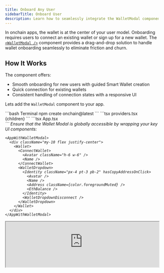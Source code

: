 ```yaml
---
title: Onboard Any User
sidebarTitle: Onboard User
description: Learn how to seamlessly integrate the WalletModal component from OnchainKit to rapidly onboard new users with a smart wallet experience.
---
```


In onchain apps, the wallet is at the center of your user model. Onboarding requires users to connect an existing wallet or sign up for a new wallet. The [`<WalletModal />`](/onchainkit/wallet/wallet-modal) component provides a drag-and-drop solution to handle wallet onboarding seamlessly to eliminate friction and churn.

## How It Works

The component offers:

- Smooth onboarding for new users with guided Smart Wallet creation
- Quick connection for existing wallets
- Consistent handling of connection states with a responsive UI

Lets add the `WalletModal` component to your app.

<Steps>
  <Step title="Create a new OnchainKit app">
  ```bash Terminal
  npm create onchain@latest
  ```
  </Step>
  <Step title="Configure the OnchainKitProvider with modal settings">
  ```tsx providers.tsx
  <OnchainKitProvider
    apiKey={process.env.ONCHAINKIT_API_KEY}
    chain={base}
    config={{
      appearance: {
        name: 'Your App Name',        // Displayed in modal header
        logo: 'https://your-logo.com',// Displayed in modal header
        mode: 'auto',                 // 'light' | 'dark' | 'auto'
        theme: 'default',             // 'default' or custom theme
      },
      // configure the wallet modal below
      wallet: {
        display: 'modal',
        termsUrl: 'https://...',
        privacyUrl: 'https://...',
      },
    }}
  >
    {children}
  </OnchainKitProvider>
  ```
  </Step>
  <Step title="Add the <Wallet/> component">
  ```tsx App.tsx
  <Wallet>
    <ConnectWallet>
      <Avatar className="h-6 w-6" />
      <Name />
    </ConnectWallet>
    <WalletDropdown>
      <Identity className="px-4 pt-3 pb-2" hasCopyAddressOnClick>
        <Avatar />
        <Name />
        <Address />
        <EthBalance />
      </Identity>
      <WalletDropdownDisconnect />
    </WalletDropdown>
  </Wallet>
  ```
  </Step>
  <Step title="Wrap with Wallet Modal Context">
  Ensure that the Wallet Modal is globally accessible by wrapping your key UI components:

  ```tsx
  <AppWithWalletModal>
    <div className="my-10 flex justify-center">
      <Wallet>
        <ConnectWallet>
          <Avatar className="h-6 w-6" />
          <Name />
        </ConnectWallet>
        <WalletDropdown>
          <Identity className="px-4 pt-3 pb-2" hasCopyAddressOnClick>
            <Avatar />
            <Name />
            <Address className={color.foregroundMuted} />
            <EthBalance />
          </Identity>
          <WalletDropdownDisconnect />
        </WalletDropdown>
      </Wallet>
    </div>
  </AppWithWalletModal>
  ```
  </Step>
</Steps>

<iframe
  src="https://684b5e62b1ff46bc5bf83966-aijszlfakk.chromatic.com/iframe.html?args=&id=onchainkit-wallet-walletcomponents--onboard&viewMode=story&dark=true&hero=true"
  width="100%"
  height="auto"
/>
{/* <AppWithWalletModal>
  <div className="my-10 flex justify-center">
    <Wallet>
      <ConnectWallet>
        <Avatar className="h-6 w-6" />
        <Name />
      </ConnectWallet>
      <WalletDropdown>
        <Identity className="px-4 pt-3 pb-2" hasCopyAddressOnClick>
          <Avatar />
          <Name />
          <Address className={color.foregroundMuted} />
          <EthBalance />
        </Identity>
        <WalletDropdownDisconnect />
      </WalletDropdown>
    </Wallet>
  </div>
</AppWithWalletModal> */}

You now have an interface to streamline user onboarding! The `WalletModal` component handles:

- Smart wallet creation for new signups
- Quick connection for existing wallets
- Wallet connection states
- Error handling
- Mobile/desktop responsive behavior
- Theme customization
- Terms/privacy policy display

## Why Smart Wallet for new signups?

In addition to providing a secure and feature-rich wallet experience, Smart Wallets provide a streamlined onboarding experience through account creation with Passkeys. This allows anyone to securely create a new wallet and begin transacting without ever leaving your app.

<Note>
**More on Smart Wallets**

Smart Wallet has advanced features such as sponsored transactions, spend permissions, and Magic Spend. [Learn more about Smart Wallet here](/smart-wallet/quickstart.mdx).
</Note>


## Conclusion

By integrating `<WalletModal />`, you offer a robust and user-friendly wallet onboarding experience. First-time users benefit from a seamless Smart Wallet creation flow, while returning users can quickly connect their wallets to get started with your onchain app.


<PolicyBanner />
